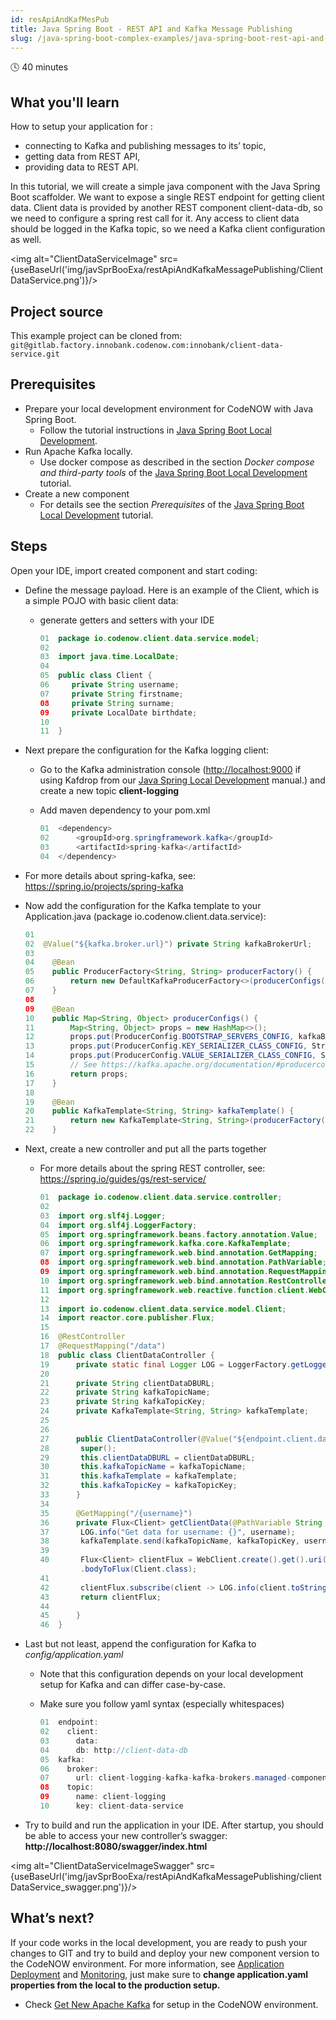 ```yaml
---
id: resApiAndKafMesPub
title: Java Spring Boot - REST API and Kafka Message Publishing
slug: /java-spring-boot-complex-examples/java-spring-boot-rest-api-and-kafka-message-publishing
---
```



🕓 40 minutes

## What you'll learn

How to setup your application for : 

- connecting to Kafka and publishing messages to its’ topic,
- getting data from REST API, 
- providing data to REST API. 

In this tutorial, we will create a simple java component with the Java Spring Boot scaffolder. We want to expose a single REST endpoint for getting client data. Client data is provided by another REST component client-data-db, so we need to configure a spring rest call for it. Any access to client data should be logged in the Kafka topic, so we need a Kafka client configuration as well.

<img alt="ClientDataServiceImage" src={useBaseUrl('img/javSprBooExa/restApiAndKafkaMessagePublishing/ClientDataService.png')}/>

## Project source

This example project can be cloned from: ```git@gitlab.factory.innobank.codenow.com:innobank/client-data-service.git```

## Prerequisites

- Prepare your local development environment for CodeNOW with Java Spring Boot. 
  - Follow the tutorial instructions in [Java Spring Boot Local Development](../locDevWitCodNow/locDev/).
- Run Apache Kafka locally. 
  - Use docker compose as described in the section *Docker compose and third-party tools* of the [Java Spring Boot Local Development](../locDevWitCodNow/locDev/) tutorial.
- Create a new component
   - For details see the section *Prerequisites* of the [Java Spring Boot Local Development](../locDevWitCodNow/locDev/) tutorial.

## Steps

Open your IDE, import created component and start coding:

- Define the message payload. Here is an example of the Client, which is a simple POJO with basic client data:
  - generate getters and setters with your IDE

    ```java
    01  package io.codenow.client.data.service.model;
    02 
    03  import java.time.LocalDate;
    04 
    05  public class Client {
    06     private String username;
    07     private String firstname;
    08     private String surname;
    09     private LocalDate birthdate;
    10 
    11  }
    ```

- Next prepare the configuration for the Kafka logging client:
  - Go to the Kafka administration console ([http://localhost:9000](http://localhost:9000/) if using Kafdrop from our [Java Spring Local Development](../locDevWitCodNow/locDev/) manual.) and create a new topic **client-logging**
  - Add maven dependency to your pom.xml

    ```java
    01  <dependency>
    02      <groupId>org.springframework.kafka</groupId>
    03      <artifactId>spring-kafka</artifactId>
    04  </dependency>
    ```

- For more details about spring-kafka, see: https://spring.io/projects/spring-kafka
- Now add the configuration for the Kafka template to your Application.java (package io.codenow.client.data.service): 

  ```java
  01     
  02  @Value("${kafka.broker.url}") private String kafkaBrokerUrl;
  03 
  04    @Bean
  05    public ProducerFactory<String, String> producerFactory() {
  06        return new DefaultKafkaProducerFactory<>(producerConfigs());
  07    }
  08 
  09    @Bean
  10    public Map<String, Object> producerConfigs() {
  11        Map<String, Object> props = new HashMap<>();
  12        props.put(ProducerConfig.BOOTSTRAP_SERVERS_CONFIG, kafkaBrokerUrl);
  13        props.put(ProducerConfig.KEY_SERIALIZER_CLASS_CONFIG, StringSerializer.class);
  14        props.put(ProducerConfig.VALUE_SERIALIZER_CLASS_CONFIG, StringSerializer.class);
  15        // See https://kafka.apache.org/documentation/#producerconfigs for more properties
  16        return props;
  17    }
  18 
  19    @Bean
  20    public KafkaTemplate<String, String> kafkaTemplate() {
  21        return new KafkaTemplate<String, String>(producerFactory());
  22    }
  ```

- Next, create a new controller and put all the parts together
  - For more details about the spring REST controller, see:  https://spring.io/guides/gs/rest-service/

    ```java
    01  package io.codenow.client.data.service.controller;
    02   
    03  import org.slf4j.Logger;
    04  import org.slf4j.LoggerFactory;
    05  import org.springframework.beans.factory.annotation.Value;
    06  import org.springframework.kafka.core.KafkaTemplate;
    07  import org.springframework.web.bind.annotation.GetMapping;
    08  import org.springframework.web.bind.annotation.PathVariable;
    09  import org.springframework.web.bind.annotation.RequestMapping;
    10  import org.springframework.web.bind.annotation.RestController;
    11  import org.springframework.web.reactive.function.client.WebClient;
    12 
    13  import io.codenow.client.data.service.model.Client;
    14  import reactor.core.publisher.Flux;
    15 
    16  @RestController
    17  @RequestMapping("/data")
    18  public class ClientDataController {
    19      private static final Logger LOG = LoggerFactory.getLogger(ClientDataController.class);
    20 
    21      private String clientDataDBURL;
    22      private String kafkaTopicName;
    23      private String kafkaTopicKey;
    24      private KafkaTemplate<String, String> kafkaTemplate;
    25 
    26 
    27      public ClientDataController(@Value("${endpoint.client.data.db}") String clientDataDBURL, @Value("${kafka.topic.name}") String           kafkaTopicName, KafkaTemplate<String, String> kafkaTemplate, @Value("${kafka.topic.key}") String kafkaTopicKey) {
    28       super();
    29       this.clientDataDBURL = clientDataDBURL;
    30       this.kafkaTopicName = kafkaTopicName;
    31       this.kafkaTemplate = kafkaTemplate;
    32       this.kafkaTopicKey = kafkaTopicKey;
    33      }
    34   
    35      @GetMapping("/{username}")
    36      private Flux<Client> getClientData(@PathVariable String username) {
    37       LOG.info("Get data for username: {}", username);
    38       kafkaTemplate.send(kafkaTopicName, kafkaTopicKey, username);
    39 
    40       Flux<Client> clientFlux = WebClient.create().get().uri(clientDataDBURL + "/db/clients/" + username).retrieve()
             .bodyToFlux(Client.class);
    41 
    42       clientFlux.subscribe(client -> LOG.info(client.toString()));
    43       return clientFlux;
    44 
    45      }
    46  }
    ```

- Last but not least, append the configuration for Kafka to *config/application.yaml*
  - Note that this configuration depends on your local development setup for Kafka and can differ case-by-case.
  - Make sure you follow yaml syntax (especially whitespaces)

    ```java
    01  endpoint:
    02    client:
    03      data:
    04      db: http://client-data-db
    05  kafka:
    06    broker:
    07      url: client-logging-kafka-kafka-brokers.managed-components:9092
    08    topic:
    09      name: client-logging
    10      key: client-data-service
    ```

- Try to build and run the application in your IDE. After startup, you should be able to access your new controller’s swagger: **http://localhost:8080/swagger/index.html**

<img alt="ClientDataServiceImageSwagger" src={useBaseUrl('img/javSprBooExa/restApiAndKafkaMessagePublishing/clientDataService_swagger.png')}/>

## What’s next?

If your code works in the local development, you are ready to push your changes to GIT and try to build and deploy your new component version to the CodeNOW environment. For more information, see [Application Deployment](../admMan/depApp/) and [Monitoring](../admMan/depMon/), just make sure to **change application.yaml properties from the local to the production setup.**

- Check [Get New Apache Kafka](../manComAdm/getNewApaKaf/) for setup in the CodeNOW environment.
